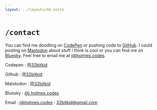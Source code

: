 ```yaml
---
layout: ../layouts/md.astro
---
```


# `/contact`

You can find me doodling on [CodePen][codepen] or pushing code to [GitHub][github]. I could posting on [Mastodon][mstdn] about stuff I think is cool or you can find me on [Bluesky][bsky]. Feel free to email me at j@holmes.codes.

Codepen
: [@32bitkid][codepen]

Github
: [@32bitkid][github]

Matstodon
: [@32bitkid][mstdn]

Bluesky
: [@j.holmes.codes][bsky]

Email
: j@holmes.codes
: 32bitkid@gmail.com

[codepen]: https://codepen.io/32bitkid
[github]: https://github.com/32bitkid
[mstdn]: https://mstdn.social/@32bitkid
[bsky]: https://bsky.app/profile/j.holmes.codes
